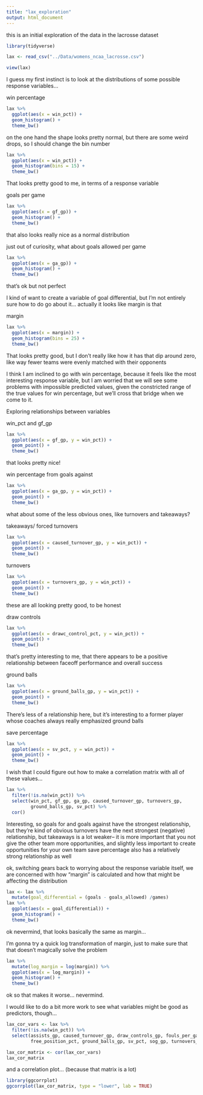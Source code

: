 ```yaml
---
title: "lax_exploration"
output: html_document
---
```


this is an initial exploration of the data in the lacrosse dataset

```r
library(tidyverse)

lax <- read_csv("../Data/womens_ncaa_lacrosse.csv")
```
```r
view(lax)
```

I guess my first instinct is to look at the distributions of some possible response variables...

win percentage
```r
lax %>%
  ggplot(aes(x = win_pct)) +
  geom_histogram() +
  theme_bw()
```
on the one hand the shape looks pretty normal, but there are some weird drops, so I should change the bin number

```r
lax %>%
  ggplot(aes(x = win_pct)) +
  geom_histogram(bins = 15) +
  theme_bw()
```
That looks pretty good to me, in terms of a response variable

goals per game
```r
lax %>%
  ggplot(aes(x = gf_gp)) +
  geom_histogram() +
  theme_bw()
```
that also looks really nice as a normal distribution

just out of curiosity, what about goals allowed per game
```r
lax %>%
  ggplot(aes(x = ga_gp)) +
  geom_histogram() +
  theme_bw()
```
that's ok but not perfect

I kind of want to create a variable of goal differential, but I'm not entirely sure how to do go about it... actually it looks like margin is that

margin
```r
lax %>%
  ggplot(aes(x = margin)) +
  geom_histogram(bins = 25) +
  theme_bw()
```
That looks pretty good, but I don't really like how it has that dip around zero, like way fewer teams were evenly matched with their opponents

I think I am inclined to go with win percentage, because it feels like the most interesting response variable, but I am worried that we will see some problems with impossible predicted values, given the constricted range of the true values for win percentage, but we'll cross that bridge when we come to it.

Exploring relationships between variables

win_pct and gf_gp
```r
lax %>%
  ggplot(aes(x = gf_gp, y = win_pct)) +
  geom_point() +
  theme_bw()
```
that looks pretty nice!

win percentage from goals against

```r
lax %>%
  ggplot(aes(x = ga_gp, y = win_pct)) +
  geom_point() +
  theme_bw()
```

what about some of the less obvious ones, like turnovers and takeaways?

takeaways/ forced turnovers

```r
lax %>%
  ggplot(aes(x = caused_turnover_gp, y = win_pct)) +
  geom_point() +
  theme_bw()
```
turnovers

```r
lax %>%
  ggplot(aes(x = turnovers_gp, y = win_pct)) +
  geom_point() +
  theme_bw()
```
these are all looking pretty good, to be honest

draw controls
```r
lax %>%
  ggplot(aes(x = drawc_control_pct, y = win_pct)) +
  geom_point() +
  theme_bw()
```
that's pretty interesting to me, that there appears to be a positive relationship between faceoff performance and overall success

ground balls
```r
lax %>%
  ggplot(aes(x = ground_balls_gp, y = win_pct)) +
  geom_point() +
  theme_bw()
```
There's less of a relationship here, but it's interesting to a former player whose coaches always really emphasized ground balls

save percentage
```r
lax %>%
  ggplot(aes(x = sv_pct, y = win_pct)) +
  geom_point() +
  theme_bw()
```

I wish that I could figure out how to make a correlation matrix with all of these values...

```r
lax %>%
  filter(!is.na(win_pct)) %>%
  select(win_pct, gf_gp, ga_gp, caused_turnover_gp, turnovers_gp,
         ground_balls_gp, sv_pct) %>%
  cor()
```
Interesting, so goals for and goals against have the strongest relationship, but they're kind of obvious
turnovers have the next strongest (negative) relationship, but takeaways is a lot weaker-- it is more important that you not give the other team more opportunities, and slightly less important to create opportunities for your own team
save percentage also has a relatively strong relationship as well

ok, switching gears back to worrying about the response variable itself, we are concerned with how "margin" is calculated and how that might be affecting the distribution

```r
lax <- lax %>%
  mutate(goal_differential = (goals - goals_allowed) /games)
lax %>%
  ggplot(aes(x = goal_differential)) +
  geom_histogram() +
  theme_bw()
```
ok nevermind, that looks basically the same as margin...

I'm gonna try a quick log transformation of margin, just to make sure that that doesn't magically solve the problem

```r
lax %>%
  mutate(log_margin = log(margin)) %>%
  ggplot(aes(x = log_margin)) +
  geom_histogram() +
  theme_bw()
```
ok so that makes it worse... nevermind.


I would like to do a bit more work to see what variables might be good as predictors, though...

```r
lax_cor_vars <- lax %>%
  filter(!is.na(win_pct)) %>%
  select(assists_gp, caused_turnover_gp, draw_controls_gp, fouls_per_game,
         free_position_pct, ground_balls_gp, sv_pct, sog_gp, turnovers_gp, win_pct)

lax_cor_matrix <- cor(lax_cor_vars)
lax_cor_matrix
```
and a correlation plot... (because that matrix is a lot)
```r
library(ggcorrplot)
ggcorrplot(lax_cor_matrix, type = "lower", lab = TRUE)
```


